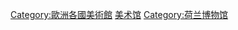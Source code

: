 {{Commonscat|Art museums in the Netherlands}}

[[Category:歐洲各國美術館|Category:歐洲各國美術館]]
[[Category:荷兰艺术|美术馆]]
[[Category:荷兰博物馆|Category:荷兰博物馆]]